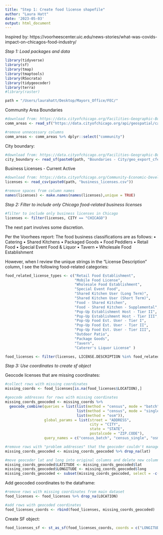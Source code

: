 ```yaml
---
title: "Step 1: Create food license shapefile"
author: "Laura Hatt"
date: '2023-05-03'
output: html_document
---
```


Inspired by: https://voorheescenter.uic.edu/news-stories/what-was-covids-impact-on-chicagos-food-industry/ 

*Step 1: Load packages and data*

```r
library(tidyverse)
library(sf)
library(tmap)
library(tmaptools)
library(RSocrata)
library(tidygeocoder)
library(terra)
#library(raster)

path = "/Users/laurahatt/Desktop/Mayors_Office/FEC/"
```

Community Area Boundaries
```r
#download from: https://data.cityofchicago.org/Facilities-Geographic-Boundaries/Boundaries-Community-Areas-current-/cauq-8yn6
comm_areas <- read_sf("https://data.cityofchicago.org/api/geospatial/cauq-8yn6?method=export&format=GeoJSON")

#remove unnecessary columns
comm_areas <- comm_areas %>% dplyr::select("community")
```

City boundary:
```r
#download from: https://data.cityofchicago.org/Facilities-Geographic-Boundaries/Boundaries-City/ewy2-6yfk
city_boundary <- read_sf(paste0(path, "Boundaries - City/geo_export_cfed233e-18b2-4fca-bb9b-28ed65952e25.shp"))
```


Business Licenses - Current Active
```r
#download from: https://data.cityofchicago.org/Community-Economic-Development/Business-Licenses-Current-Active/uupf-x98q
licenses <- read_csv(paste0(path, "business_licenses.csv"))

#remove spaces from column names
names(licenses) <- make.names(names(licenses),unique = TRUE)
```

*Step 2: Filter to include only Chicago food-related business licenses*

```r
#filter to include only business licenses in Chicago
licenses <- filter(licenses, CITY == "CHICAGO")
```



The next part involves some discretion.

Per the Voorhees report:
The food business classifications are as follows:
• Catering
• Shared Kitchens
• Packaged Goods
• Food Peddlers
• Retail Food
• Special Event Food & Liquor
• Tavern
• Wholesale Food Establishment

However, when I review the unique strings in the "License Description" column, I see the following food-related categories:

```r
food_related_license_types <- c("Retail Food Establishment", 
                                "Mobile Food License", 
                                "Wholesale Food Establishment", 
                                "Special Event Food",
                                "Shared Kitchen User (Long Term)",
                                "Shared Kitchen User (Short Term)",
                                "Food - Shared Kitchen",
                                "Food - Shared Kitchen - Supplemental",
                                "Pop-Up Establishment Host - Tier II",
                                "Pop-Up Establishment Host - Tier III",
                                "Pop-Up Food Est. User - Tier I",
                                "Pop-Up Food Est. User - Tier II",
                                "Pop-Up Food Est. User - Tier III",
                                "Outdoor Patio",
                                "Package Goods",
                                "Tavern",
                                "Caterer's Liquor License" )

food_licenses <- filter(licenses, LICENSE.DESCRIPTION %in% food_related_license_types)
```

*Step 3: Use coordinates to create sf object*

Geocode licenses that are missing coordinates:
```r
#collect rows with missing coordinates
missing_coords <- food_licenses[is.na(food_licenses$LOCATION),]

#geocode addresses for rows with missing coordinates
missing_coords_geocoded <- missing_coords %>%
  geocode_combine(queries = list(list(method = "census", mode = "batch"), 
                                 list(method = "census", mode = "single"),
                                 list(method = "osm")),
                  global_params = list(street = "ADDRESS", 
                                       city = "CITY",
                                       state = "STATE", 
                                       postalcode = "ZIP.CODE"),
                  query_names = c("census_batch", "census_single", "osm"))

#remove rows with "problem addresses" that the geocoder couldn't manage
missing_coords_geocoded <- missing_coords_geocoded %>% drop_na(lat)

#move geocoder lat and long into original columns and delete new columns
missing_coords_geocoded$LATITUDE <- missing_coords_geocoded$lat
missing_coords_geocoded$LONGITUDE <- missing_coords_geocoded$long
missing_coords_geocoded <- subset(missing_coords_geocoded, select = -c(lat, long, query))
```

Add geocoded coordinates to the dataframe:
```r
#remove rows with missing coordinates from main dataset
food_licenses <- food_licenses %>% drop_na(LOCATION)

#add rows with geocoded coordinates
food_licenses_coords <- rbind(food_licenses, missing_coords_geocoded)
```

Create SF object:
```r
food_licenses_sf <- st_as_sf(food_licenses_coords, coords = c("LONGITUDE","LATITUDE"), crs = 4326) 
```
